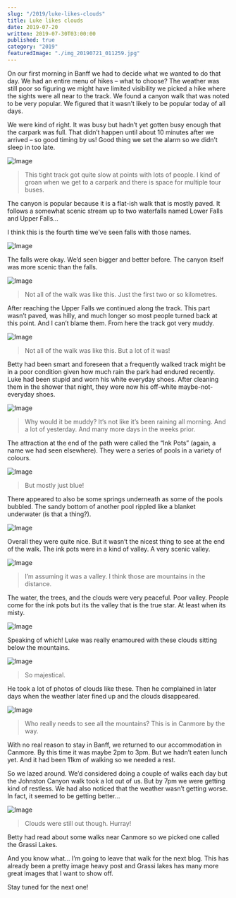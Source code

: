 ```yaml
---
slug: "/2019/luke-likes-clouds"
title: Luke likes clouds
date: 2019-07-20
written: 2019-07-30T03:00:00
published: true
category: "2019"
featuredImage: "./img_20190721_011259.jpg"
---
```


On our first morning in Banff we had to decide what we wanted to do that day. We had an entire menu of hikes – what to choose? The weather was still poor so figuring we might have limited visibility we picked a hike where the sights were all near to the track. We found a canyon walk that was noted to be very popular. We figured that it wasn’t likely to be popular today of all days.

We were kind of right. It was busy but hadn’t yet gotten busy enough that the carpark was full. That didn’t happen until about 10 minutes after we arrived – so good timing by us\! Good thing we set the alarm so we didn’t sleep in too late.

![Image](img_20190720_233350.jpg)

> This tight track got quite slow at points with lots of people. I kind of groan when we get to a carpark and there is space for multiple tour buses.

The canyon is popular because it is a flat-ish walk that is mostly paved. It follows a somewhat scenic stream up to two waterfalls named Lower Falls and Upper Falls…

I think this is the fourth time we’ve seen falls with those names.

![Image](img_20190721_000319.jpg)

The falls were okay. We’d seen bigger and better before. The canyon itself was more scenic than the falls.

![Image](img_20190720_234441.jpg)

> Not all of the walk was like this. Just the first two or so kilometres.

After reaching the Upper Falls we continued along the track. This part wasn’t paved, was hilly, and much longer so most people turned back at this point. And I can’t blame them. From here the track got very muddy.

![Image](img_20190721_005018.jpg)

> Not all of the walk was like this. But a lot of it was\!

Betty had been smart and foreseen that a frequently walked track might be in a poor condition given how much rain the park had endured recently. Luke had been stupid and worn his white everyday shoes. After cleaning them in the shower that night, they were now his off-white maybe-not-everyday shoes.

![Image](img_20190721_005436.jpg)

> Why would it be muddy? It’s not like it’s been raining all morning. And a lot of yesterday. And many more days in the weeks prior.

The attraction at the end of the path were called the “Ink Pots” (again, a name we had seen elsewhere). They were a series of pools in a variety of colours.

![Image](img_20190721_011012.jpg)

> But mostly just blue!

There appeared to also be some springs underneath as some of the pools bubbled. The sandy bottom of another pool rippled like a blanket underwater (is that a thing?).

![Image](img_20190721_010942.jpg)

Overall they were quite nice. But it wasn’t the nicest thing to see at the end of the walk. The ink pots were in a kind of valley. A very scenic valley.

![Image](img_20190721_010909.jpg)

> I’m assuming it was a valley. I think those are mountains in the distance.

The water, the trees, and the clouds were very peaceful. Poor valley. People come for the ink pots but its the valley that is the true star. At least when its misty.

![Image](img_20190721_011259.jpg)

Speaking of which! Luke was really enamoured with these clouds sitting below the mountains.

![Image](img_20190721_025651.jpg)

> So majestical.

He took a lot of photos of clouds like these. Then he complained in later days when the weather later fined up and the clouds disappeared.

![Image](img_20190721_063752.jpg)

> Who really needs to see all the mountains? This is in Canmore by the way.

With no real reason to stay in Banff, we returned to our accommodation in Canmore. By this time it was maybe 2pm to 3pm. But we hadn’t eaten lunch yet. And it had been 11km of walking so we needed a rest.

So we lazed around. We’d considered doing a couple of walks each day but the Johnston Canyon walk took a lot out of us. But by 7pm we were getting kind of restless. We had also noticed that the weather wasn’t getting worse. In fact, it seemed to be getting better…

![Image](img_20190721_063755.jpg)

> Clouds were still out though. Hurray!

Betty had read about some walks near Canmore so we picked one called the Grassi Lakes.

And you know what… I’m going to leave that walk for the next blog. This has already been a pretty image heavy post and Grassi lakes has many more great images that I want to show off.

Stay tuned for the next one!